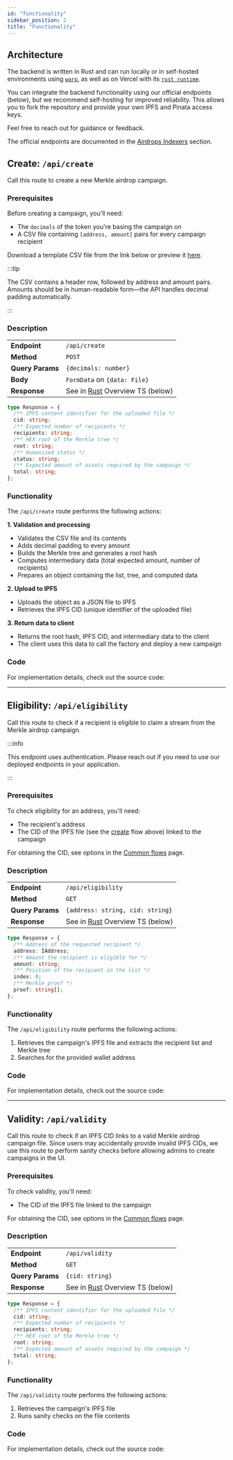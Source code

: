 ```yaml
---
id: "functionality"
sidebar_position: 2
title: "Functionality"
---
```


## Architecture

The backend is written in Rust and can run locally or in self-hosted environments using [`warp`](https://github.com/seanmonstar/warp), as well as on Vercel with its [`rust runtime`](https://github.com/vercel-community/rust).

You can integrate the backend functionality using our official endpoints (below), but we recommend self-hosting for improved reliability. This allows you to fork the repository and provide your own IPFS and Pinata access keys.

Feel free to reach out for guidance or feedback.

The official endpoints are documented in the [Airdrops Indexers](/api/airdrops/indexers) section.

## Create: `/api/create`

Call this route to create a new Merkle airdrop campaign.

### Prerequisites

Before creating a campaign, you'll need:

- The `decimals` of the token you're basing the campaign on
- A CSV file containing `[address, amount]` pairs for every campaign recipient

Download a template CSV file from the link below or preview it [here](https://github.com/sablier-labs/sablier-labs.github.io/blob/1933e3b5176c93b236d9a483683dad3a282cc39a/templates/airstream-template.csv).

<LinkPreview
  href="https://files.sablier.com/templates/airstream-template.csv"
  icon="github"
  subtitle="airstream-template.csv"
  title="Sablier Template for Airdrops (CSV)"
/>

:::tip

The CSV contains a header row, followed by address and amount pairs. Amounts should be in human-readable form—the API handles decimal padding automatically.

:::

### Description

|                  |                                                                                                                          |
| :--------------- | ------------------------------------------------------------------------------------------------------------------------ |
| **Endpoint**     | `/api/create`                                                                                                            |
| **Method**       | `POST`                                                                                                                   |
| **Query Params** | `{decimals: number}`                                                                                                     |
| **Body**         | `FormData` on `{data: File}`                                                                                             |
| **Response**     | See in [Rust](https://github.com/sablier-labs/merkle-api/blob/main/src/data_objects/response.rs#L22) Overview TS (below) |

```typescript
type Response = {
  /** IPFS content identifier for the uploaded file */
  cid: string;
  /** Expected number of recipients */
  recipients: string;
  /** HEX root of the Merkle tree */
  root: string;
  /** Humanized status */
  status: string;
  /** Expected amount of assets required by the campaign */
  total: string;
};
```

### Functionality

The `/api/create` route performs the following actions:

**1. Validation and processing**

- Validates the CSV file and its contents
- Adds decimal padding to every amount
- Builds the Merkle tree and generates a root hash
- Computes intermediary data (total expected amount, number of recipients)
- Prepares an object containing the list, tree, and computed data

**2. Upload to IPFS**

- Uploads the object as a JSON file to IPFS
- Retrieves the IPFS CID (unique identifier of the uploaded file)

**3. Return data to client**

- Returns the root hash, IPFS CID, and intermediary data to the client
- The client uses this data to call the factory and deploy a new campaign

### Code

For implementation details, check out the source code:

<LinkPreview
  href="https://github.com/sablier-labs/merkle-api/blob/main/src/controller/create.rs"
  icon="github"
  subtitle="Github - sablier-labs/merkle-api"
  title="create.rs"
/>

---

## Eligibility: `/api/eligibility`

Call this route to check if a recipient is eligible to claim a stream from the Merkle airdrop campaign.

:::info

This endpoint uses authentication. Please reach out if you need to use our deployed endpoints in your application.

:::

### Prerequisites

To check eligibility for an address, you'll need:

- The recipient's address
- The CID of the IPFS file (see the [create](/api/airdrops/merkle-api/functionality#create-apicreate) flow above) linked to the campaign

For obtaining the CID, see options in the [Common flows](/api/airdrops/merkle-api/examples#get-a-campaigns-cid) page.

### Description

|                  |                                                                                                                          |
| :--------------- | ------------------------------------------------------------------------------------------------------------------------ |
| **Endpoint**     | `/api/eligibility`                                                                                                       |
| **Method**       | `GET`                                                                                                                    |
| **Query Params** | `{address: string, cid: string}`                                                                                         |
| **Response**     | See in [Rust](https://github.com/sablier-labs/merkle-api/blob/main/src/data_objects/response.rs#L32) Overview TS (below) |

```typescript
type Response = {
  /** Address of the requested recipient */
  address: IAddress;
  /** Amount the recipient is eligible for */
  amount: string;
  /** Position of the recipient in the list */
  index: 0;
  /** Merkle proof */
  proof: string[];
};
```

### Functionality

The `/api/eligibility` route performs the following actions:

1. Retrieves the campaign's IPFS file and extracts the recipient list and Merkle tree
2. Searches for the provided wallet address

### Code

For implementation details, check out the source code:

<LinkPreview
  href="https://github.com/sablier-labs/merkle-api/blob/main/src/controller/eligibility.rs"
  icon="github"
  subtitle="Github - sablier-labs/merkle-api"
  title="eligibility.rs"
/>

---

## Validity: `/api/validity`

Call this route to check if an IPFS CID links to a valid Merkle airdrop campaign file. Since users may accidentally provide invalid IPFS CIDs, we use this route to perform sanity checks before allowing admins to create campaigns in the UI.

### Prerequisites

To check validity, you'll need:

- The CID of the IPFS file linked to the campaign

For obtaining the CID, see options in the [Common flows](/api/airdrops/merkle-api/examples#get-a-campaigns-cid) page.

### Description

|                  |                                                                                                                          |
| :--------------- | ------------------------------------------------------------------------------------------------------------------------ |
| **Endpoint**     | `/api/validity`                                                                                                          |
| **Method**       | `GET`                                                                                                                    |
| **Query Params** | `{cid: string}`                                                                                                          |
| **Response**     | See in [Rust](https://github.com/sablier-labs/merkle-api/blob/main/src/data_objects/response.rs#L41) Overview TS (below) |

```typescript
type Response = {
  /** IPFS content identifier for the uploaded file */
  cid: string;
  /** Expected number of recipients */
  recipients: string;
  /** HEX root of the Merkle tree */
  root: string;
  /** Expected amount of assets required by the campaign */
  total: string;
};
```

### Functionality

The `/api/validity` route performs the following actions:

1. Retrieves the campaign's IPFS file
2. Runs sanity checks on the file contents

### Code

For implementation details, check out the source code:

<LinkPreview
  href="https://github.com/sablier-labs/merkle-api/blob/main/src/controller/validity.rs"
  icon="github"
  subtitle="Github - sablier-labs/merkle-api"
  title="validity.rs"
/>
